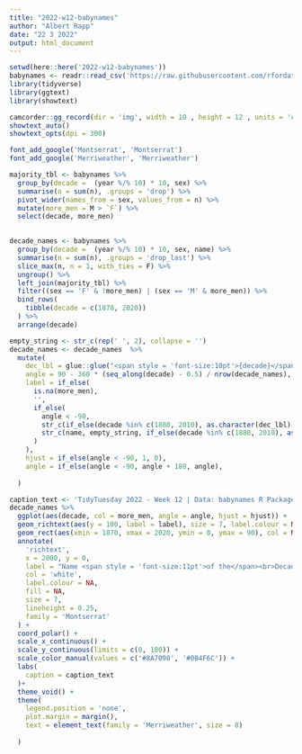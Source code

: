 ```yaml
---
title: "2022-w12-babynames"
author: "Albert Rapp"
date: "22 3 2022"
output: html_document
---
```


```r
setwd(here::here('2022-w12-babynames'))
babynames <- readr::read_csv('https://raw.githubusercontent.com/rfordatascience/tidytuesday/master/data/2022/2022-03-22/babynames.csv')
library(tidyverse)
library(ggtext)
library(showtext)

camcorder::gg_record(dir = 'img', width = 10 , height = 12 , units = 'cm', dpi = 300)
showtext_auto()
showtext_opts(dpi = 300)

font_add_google('Montserrat', 'Montserrat')
font_add_google('Merriweather', 'Merriweather')
```


```r
majority_tbl <- babynames %>% 
  group_by(decade =  (year %/% 10) * 10, sex) %>% 
  summarise(n = sum(n), .groups = 'drop') %>% 
  pivot_wider(names_from = sex, values_from = n) %>% 
  mutate(more_men = M > `F`) %>% 
  select(decade, more_men)
  

decade_names <- babynames %>% 
  group_by(decade =  (year %/% 10) * 10, sex, name) %>% 
  summarise(n = sum(n), .groups = 'drop_last') %>% 
  slice_max(n, n = 1, with_ties = F) %>% 
  ungroup() %>% 
  left_join(majority_tbl) %>% 
  filter((sex == 'F' & !more_men) | (sex == 'M' & more_men)) %>% 
  bind_rows(
    tibble(decade = c(1870, 2020))
  ) %>% 
  arrange(decade)

empty_string <- str_c(rep(' ', 2), collapse = '')
decade_names <- decade_names  %>% 
  mutate(
    dec_lbl = glue::glue("<span style = 'font-size:10pt'>{decade}</span>"),
    angle = 90 - 360 * (seq_along(decade) - 0.5) / nrow(decade_names),
    label = if_else(
      is.na(more_men), 
      '', 
      if_else(
        angle < -90, 
        str_c(if_else(decade %in% c(1880, 2010), as.character(dec_lbl), ''), empty_string, name), 
        str_c(name, empty_string, if_else(decade %in% c(1880, 2010), as.character(dec_lbl), ''))
      )
    ),
    hjust = if_else(angle < -90, 1, 0),
    angle = if_else(angle < -90, angle + 180, angle),
    
  ) 
```


```r
caption_text <- 'TidyTuesday 2022 - Week 12 | Data: babynames R Package\nGraphic: Albert Rapp, @rappa753'
decade_names %>% 
  ggplot(aes(decade, col = more_men, angle = angle, hjust = hjust)) +
  geom_richtext(aes(y = 100, label = label), size = 7, label.colour = NA, family = 'Merriweather') +
  geom_rect(aes(xmin = 1870, xmax = 2020, ymin = 0, ymax = 90), col = NA, fill = '#A2C5AC') +
  annotate(
    'richtext',
    x = 2000, y = 0,
    label = "Name <span style = 'font-size:11pt'>of the</span><br>Decade<br><span style = 'font-size:8pt'>by most frequent gender</span>",
    col = 'white',
    label.colour = NA,
    fill = NA,
    size = 7,
    lineheight = 0.25,
    family = 'Montserrat'
  ) +
  coord_polar() +
  scale_x_continuous() +
  scale_y_continuous(limits = c(0, 180)) +
  scale_color_manual(values = c('#8A7090', '#0B4F6C')) +
  labs(
    caption = caption_text
  )+
  theme_void() +
  theme(
    legend.position = 'none', 
    plot.margin = margin(),
    text = element_text(family = 'Merriweather', size = 8)
  
  )
```

